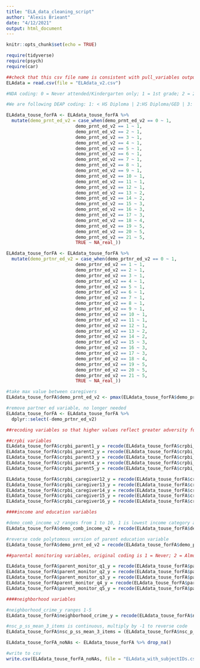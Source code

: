 ```yaml
---
title: "ELA_data_cleaning_script"
author: "Alexis Brieant"
date: "4/12/2021"
output: html_document
---
```


```r
knitr::opts_chunk$set(echo = TRUE)

require(tidyverse)
require(psych)
require(car)

```

```r
##check that this csv file name is consistent with pull_variables output
ELAdata = read.csv(file = "ELAdata_v2.csv")
```

```r
#NDA coding: 0 = Never attended/Kindergarten only; 1 = 1st grade; 2 = 2nd grade; 3 = 3rd grade; 4 = 4th grade; 5 = 5th grade; 6 = 6th grade; 7 = 7th grade; 8 = 8th grade; 9 = 9th grade; 10 = 10th grade; 11 = 11th grade; 12 = 12th grade; 13 = High school graduate; 14 = GED or equivalent; 15 = Some college; 16 = Associate degree: Occupational; 17 = Associate degree: Academic Program; 18 = Bachelor's degree (ex. BA); 19 = Master's degree (ex. MA); 20 = Professional School degree (ex. MD); 21 = Doctoral degree

#We are following DEAP coding: 1: < HS Diploma | 2:HS Diploma/GED | 3: some college | 4: Bachelor |5: Post Graduate Degree

ELAdata_touse_forFA <- ELAdata_touse_forFA %>%
  mutate(demo_prnt_ed_v2 = case_when(demo_prnt_ed_v2 == 0 ~ 1,
                          demo_prnt_ed_v2 == 1 ~ 1,
                          demo_prnt_ed_v2 == 2 ~ 1,
                          demo_prnt_ed_v2 == 3 ~ 1,
                          demo_prnt_ed_v2 == 4 ~ 1,
                          demo_prnt_ed_v2 == 5 ~ 1,
                          demo_prnt_ed_v2 == 6 ~ 1,
                          demo_prnt_ed_v2 == 7 ~ 1,
                          demo_prnt_ed_v2 == 8 ~ 1,
                          demo_prnt_ed_v2 == 9 ~ 1,
                          demo_prnt_ed_v2 == 10 ~ 1,
                          demo_prnt_ed_v2 == 11 ~ 1,
                          demo_prnt_ed_v2 == 12 ~ 1,
                          demo_prnt_ed_v2 == 13 ~ 2,
                          demo_prnt_ed_v2 == 14 ~ 2,
                          demo_prnt_ed_v2 == 15 ~ 3,
                          demo_prnt_ed_v2 == 16 ~ 3,
                          demo_prnt_ed_v2 == 17 ~ 3,
                          demo_prnt_ed_v2 == 18 ~ 4,
                          demo_prnt_ed_v2 == 19 ~ 5,
                          demo_prnt_ed_v2 == 20 ~ 5,
                          demo_prnt_ed_v2 == 21 ~ 5,
                          TRUE ~ NA_real_))

ELAdata_touse_forFA <- ELAdata_touse_forFA %>%
  mutate(demo_prtnr_ed_v2 = case_when(demo_prtnr_ed_v2 == 0 ~ 1,
                          demo_prtnr_ed_v2 == 1 ~ 1,
                          demo_prtnr_ed_v2 == 2 ~ 1,
                          demo_prtnr_ed_v2 == 3 ~ 1,
                          demo_prtnr_ed_v2 == 4 ~ 1,
                          demo_prtnr_ed_v2 == 5 ~ 1,
                          demo_prtnr_ed_v2 == 6 ~ 1,
                          demo_prtnr_ed_v2 == 7 ~ 1,
                          demo_prtnr_ed_v2 == 8 ~ 1,
                          demo_prtnr_ed_v2 == 9 ~ 1,
                          demo_prtnr_ed_v2 == 10 ~ 1,
                          demo_prtnr_ed_v2 == 11 ~ 1,
                          demo_prtnr_ed_v2 == 12 ~ 1,
                          demo_prtnr_ed_v2 == 13 ~ 2,
                          demo_prtnr_ed_v2 == 14 ~ 2,
                          demo_prtnr_ed_v2 == 15 ~ 3,
                          demo_prtnr_ed_v2 == 16 ~ 3,
                          demo_prtnr_ed_v2 == 17 ~ 3,
                          demo_prtnr_ed_v2 == 18 ~ 4,
                          demo_prtnr_ed_v2 == 19 ~ 5,
                          demo_prtnr_ed_v2 == 20 ~ 5,
                          demo_prtnr_ed_v2 == 21 ~ 5,
                          TRUE ~ NA_real_))

#take max value between caregivers
ELAdata_touse_forFA$demo_prnt_ed_v2 <- pmax(ELAdata_touse_forFA$demo_prnt_ed_v2, ELAdata_touse_forFA$demo_prtnr_ed_v2,na.rm = TRUE)

#remove partner ed variable, no longer needed
ELAdata_touse_forFA <- ELAdata_touse_forFA %>% 
  dplyr::select(-demo_prtnr_ed_v2)

```


```r
##recoding variables so that higher values reflect greater adversity for all variables

##crpbi variables
ELAdata_touse_forFA$crpbi_parent1_y = recode(ELAdata_touse_forFA$crpbi_parent1_y, "1=3; 2=2; 3=1")
ELAdata_touse_forFA$crpbi_parent2_y = recode(ELAdata_touse_forFA$crpbi_parent2_y, "1=3; 2=2; 3=1")
ELAdata_touse_forFA$crpbi_parent3_y = recode(ELAdata_touse_forFA$crpbi_parent3_y, "1=3; 2=2; 3=1")
ELAdata_touse_forFA$crpbi_parent4_y = recode(ELAdata_touse_forFA$crpbi_parent4_y, "1=3; 2=2; 3=1")
ELAdata_touse_forFA$crpbi_parent5_y = recode(ELAdata_touse_forFA$crpbi_parent5_y, "1=3; 2=2; 3=1")

ELAdata_touse_forFA$crpbi_caregiver12_y = recode(ELAdata_touse_forFA$crpbi_caregiver12_y, "1=3; 2=2; 3=1")
ELAdata_touse_forFA$crpbi_caregiver13_y = recode(ELAdata_touse_forFA$crpbi_caregiver13_y, "1=3; 2=2; 3=1")
ELAdata_touse_forFA$crpbi_caregiver14_y = recode(ELAdata_touse_forFA$crpbi_caregiver14_y, "1=3; 2=2; 3=1")
ELAdata_touse_forFA$crpbi_caregiver15_y = recode(ELAdata_touse_forFA$crpbi_caregiver15_y, "1=3; 2=2; 3=1")
ELAdata_touse_forFA$crpbi_caregiver16_y = recode(ELAdata_touse_forFA$crpbi_caregiver16_y, "1=3; 2=2; 3=1")

####income and education variables

#demo_comb_income_v2 ranges from 1 to 10, 1 is lowest income category and 10 is highest
ELAdata_touse_forFA$demo_comb_income_v2 = recode(ELAdata_touse_forFA$demo_comb_income_v2, "1=10; 2=9; 3=8; 4=7; 5=6; 6=5; 7=4; 8=3; 9=2; 10=1")

#reverse code polytomous version of parent education variable
ELAdata_touse_forFA$demo_prnt_ed_v2 = recode(ELAdata_touse_forFA$demo_prnt_ed_v2, "1=5; 2=4; 3=3; 4=2; 5=1")

##parental monitoring variables, original coding is 1 = Never; 2 = Almost Never; 3 = Sometimes; 4 = Often; 5 = Always or Almost Always (higher values = less adversity)

ELAdata_touse_forFA$parent_monitor_q1_y = recode(ELAdata_touse_forFA$parent_monitor_q1_y, "1=5; 2=4; 3=3; 4=2; 5=1")
ELAdata_touse_forFA$parent_monitor_q2_y = recode(ELAdata_touse_forFA$parent_monitor_q2_y, "1=5; 2=4; 3=3; 4=2; 5=1")
ELAdata_touse_forFA$parent_monitor_q3_y = recode(ELAdata_touse_forFA$parent_monitor_q3_y, "1=5; 2=4; 3=3; 4=2; 5=1")
ELAdata_touse_forFAparent_monitor_q4_y = recode(ELAdata_touse_forFA$parent_monitor_q4_y, "1=5; 2=4; 3=3; 4=2; 5=1")
ELAdata_touse_forFA$parent_monitor_q5_y = recode(ELAdata_touse_forFA$parent_monitor_q5_y, "1=5; 2=4; 3=3; 4=2; 5=1")

####neighborhood variables

#neighborhood_crime_y ranges 1-5
ELAdata_touse_forFA$neighborhood_crime_y = recode(ELAdata_touse_forFA$neighborhood_crime_y, "1=5; 2=4; 3=3; 4=2; 5=1")

#nsc_p_ss_mean_3_items is continuous, multiply by -1 to reverse code
ELAdata_touse_forFA$nsc_p_ss_mean_3_items = (ELAdata_touse_forFA$nsc_p_ss_mean_3_items) * -1

```

```r
ELAdata_touse_forFA_noNAs <- ELAdata_touse_forFA %>% drop_na()

#write to csv
write.csv(ELAdata_touse_forFA_noNAs, file = "ELAdata_with_subjectIDs.csv", row.names = FALSE)
```

